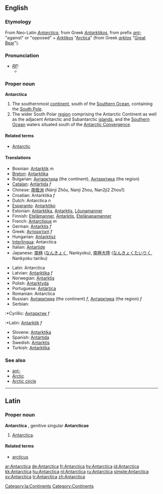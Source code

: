 ==English==
===Etymology===
From Neo-Latin ''[[#Latin|Antarctica]]'', from Greek ''[[Antarktikos]]'', from prefix ''[[ant-]]'' "against" or "opposed" + ''[[Arktikos]]'' "[[Arctica]]" (from Greek ''[[arktos]]'' "[[Great Bear]]").

===Pronunciation===
* ''[[RP]]:''
** {{IPA|/ænˈtɑːktɪkə/}}

===Proper noun===
{{wikipedia}}
'''Antarctica'''
# The southernmost [[continent]], south of the [[Southern Ocean]], containing the [[South Pole]].
# The wider South Polar [[region]] comprising the Antarctic Continent as well as the adjacent Antarctic and Subantarctic [[islands]], and the [[Southern Ocean]] waters situated south of the [[Antarctic Convergence]].

====Related terms====
*[[Antarctic]]

====Translations====
{{top}}
*Bosnian: [[Antarktik]] ''m''
*[[Breton]]: [[Antarktika]]
*Bulgarian: [[Антарктида]] (the continent), [[Антарктика]] (the region)
*[[Catalan]]: [[Antàrtida]] ''f''
*Chinese: [[南极洲]] (Nánjí Zhōu, Nanji Zhou, Nan2ji2 Zhou1)
*Croatian: Antarktika ''f''
*Dutch: Antarctica ''n''
*[[Esperanto]]: [[Antarktiko]]
*Estonian: [[Antarktika]], [[Antarktis]], [[Lõunamanner]]
*Finnish: [[Etelämanner]], [[Antarktis]], [[Etelänapamanner]]
*French: [[Antarctique]] ''m''
*German: [[Antarktis]] ''f''
*Greek: [[Ανταρκτική]] ''f''
*Hungarian: [[Antarktisz]]
*[[Interlingua]]: Antarctica
*Italian: [[Antartide]]
*Japanese: [[南極]] ([[なんきょく]], Nankyoku), [[南極大陸]] ([[なんきょくたいりく]], Nankyoku tairiku)
{{mid}}
*Latin: Antarctica
*Latvian: [[Antarktika]] ''f''
*Norwegian: [[Antarktis]]
*Polish: [[Antarktyda]]
*Portuguese: [[Antártica]]
*Romanian: Antarctica
*Russian: [[Антарктида]] (the continent) ''f'', [[Антарктика]] (the region) ''f''
*Serbian:
:*Cyrillic: [[Антарктик]] ''f''
:*Latin: [[Antarktik]] ''f''
*Slovene: [[Antarktika]]
*Spanish: [[Antártida]]
*Swedish: [[Antarktis]]
*Turkish: [[Antarktika]]
{{bottom}}

===See also===
*[[ant-]]
*[[Arctic]]
*[[Arctic circle]]

----
==Latin==
===Proper noun===
[[Category:la:Continents]] 
'''Antarctica''' {{f}}, genitive singular '''Antarcticae'''
# [[#English|Antarctica]].

====Related terms====
*[[arcticus]]

[[Category:Continents]]

[[ar:Antarctica]]
[[de:Antarctica]]
[[fr:Antarctica]]
[[hy:Antarctica]]
[[id:Antarctica]]
[[kk:Antarctica]]
[[hu:Antarctica]]
[[nl:Antarctica]]
[[ru:Antarctica]]
[[simple:Antarctica]]
[[sv:Antarctica]]
[[tr:Antarctica]]
[[zh:Antarctica]]